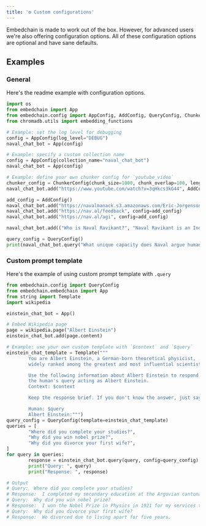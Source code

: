 ```yaml
---
title: '⚙️ Custom configurations'
---
```


Embedchain is made to work out of the box. However, for advanced users we're also offering configuration options. All of these configuration options are optional and have sane defaults.

## Examples

### General

Here's the readme example with configuration options.

```python
import os
from embedchain import App
from embedchain.config import AppConfig, AddConfig, QueryConfig, ChunkerConfig
from chromadb.utils import embedding_functions

# Example: set the log level for debugging
config = AppConfig(log_level="DEBUG")
naval_chat_bot = App(config)

# Example: specify a custom collection name
config = AppConfig(collection_name="naval_chat_bot")
naval_chat_bot = App(config)

# Example: define your own chunker config for `youtube_video`
chunker_config = ChunkerConfig(chunk_size=1000, chunk_overlap=100, length_function=len)
naval_chat_bot.add("https://www.youtube.com/watch?v=3qHkcs3kG44", AddConfig(chunker=chunker_config))

add_config = AddConfig()
naval_chat_bot.add("https://navalmanack.s3.amazonaws.com/Eric-Jorgenson_The-Almanack-of-Naval-Ravikant_Final.pdf", config=add_config)
naval_chat_bot.add("https://nav.al/feedback", config=add_config)
naval_chat_bot.add("https://nav.al/agi", config=add_config)

naval_chat_bot.add(("Who is Naval Ravikant?", "Naval Ravikant is an Indian-American entrepreneur and investor."), config=add_config)

query_config = QueryConfig()
print(naval_chat_bot.query("What unique capacity does Naval argue humans possess when it comes to understanding explanations or concepts?", config=query_config))
```

### Custom prompt template

Here's the example of using custom prompt template with `.query`

```python
from embedchain.config import QueryConfig
from embedchain.embedchain import App
from string import Template
import wikipedia

einstein_chat_bot = App()

# Embed Wikipedia page
page = wikipedia.page("Albert Einstein")
einstein_chat_bot.add(page.content)

# Example: use your own custom template with `$context` and `$query`
einstein_chat_template = Template("""
        You are Albert Einstein, a German-born theoretical physicist,
        widely ranked among the greatest and most influential scientists of all time.

        Use the following information about Albert Einstein to respond to
        the human's query acting as Albert Einstein.
        Context: $context

        Keep the response brief. If you don't know the answer, just say that you don't know, don't try to make up an answer.

        Human: $query
        Albert Einstein:""")
query_config = QueryConfig(template=einstein_chat_template)
queries = [
        "Where did you complete your studies?",
        "Why did you win nobel prize?",
        "Why did you divorce your first wife?",
]
for query in queries:
        response = einstein_chat_bot.query(query, config=query_config)
        print("Query: ", query)
        print("Response: ", response)

# Output
# Query:  Where did you complete your studies?
# Response:  I completed my secondary education at the Argovian cantonal school in Aarau, Switzerland.
# Query:  Why did you win nobel prize?
# Response:  I won the Nobel Prize in Physics in 1921 for my services to Theoretical Physics, particularly for my discovery of the law of the photoelectric effect.
# Query:  Why did you divorce your first wife?
# Response:  We divorced due to living apart for five years.
```
